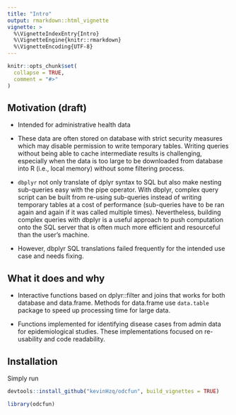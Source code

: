 ```yaml
---
title: "Intro"
output: rmarkdown::html_vignette
vignette: >
  %\VignetteIndexEntry{Intro}
  %\VignetteEngine{knitr::rmarkdown}
  %\VignetteEncoding{UTF-8}
---
```


```r
knitr::opts_chunk$set(
  collapse = TRUE,
  comment = "#>"
)
```

## Motivation (draft)

 - Intended for administrative health data
 
 - These data are often stored on database with strict security measures which may disable permission to write temporary tables. Writing queries without being able to cache intermediate results is challenging, especially when the data is too large to be downloaded from database into R (i.e., local memory) without some filtering process.
 
 - `dbplyr` not only translate of dplyr syntax to SQL but also make nesting sub-queries easy with the pipe operator. With dbplyr, complex query script can be built from re-using sub-queries instead of writing temporary tables at a cost of performance (sub-queries have to be ran again and again if it was called multiple times). Nevertheless, building complex queries with dbplyr is a useful approach to push computation onto the SQL server that is often much more efficient and resourceful than the user's machine. 
 
 - However, dbplyr SQL translations failed frequently for the intended use case and needs fixing. 

## What it does and why

  - Interactive functions based on dplyr::filter and joins that works for both database and data.frame. Methods for data.frame use `data.table` package to speed up processing time for large data.
  
  - Functions implemented for identifying disease cases from admin data for epidemiological studies. These implementations focused on re-usability and code readability.

## Installation

Simply run
```r
devtools::install_github("kevinHzq/odcfun", build_vignettes = TRUE)
```


```r
library(odcfun)
```


